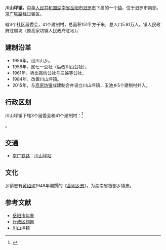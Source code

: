 {{中国乡级行政区|43/06/81/105/000
|行政区全称 = 川山坪镇
|景观照片文件名 = 
|汉语拼音 = 
|位置图文件名 = 
|位置图描述 = 
|上级行政区 = [[湖南省|湖南省]][[岳阳市|岳阳市]][[汨罗市|汨罗市]]
|居委会 = 3
|村委会 = 41
|建置时间 = 2015年
|政府驻地 = 周坊
|地理坐标 = 
|户籍人口 = 5.81万
|常住人口 = 
|人口密度 = 
|GDP = 
|户籍人口年份 = 2015
|常住人口年份 = 
|GDP年份 = 
|电话区号 = 
|时区 = UTC+8（[[东八区|东八区]]）
|网站名称 = 
|景观照片描述 = 
|通用拼音 = 
|行政区类别 = 镇
|毗邻 = 
|行政区划 = 44
|总面积 = 151平方公里
|邮政编码 =  
|官方网站 = 
}}
'''川山坪镇'''，[[中华人民共和国|中华人民共和国]][[湖南省|湖南省]][[岳阳市|岳阳市]][[汨罗市|汨罗市]]下属的一个[[镇|镇]]，位于汨罗市南部。[[京广铁路|京广铁路]]经过镇区。

辖3个社区居委会，41个建制村，总面积151平方千米，总人口5.81万人，镇人民政府驻周坊（原高家坊镇人民政府驻地）。

==建制沿革==
*1956年，设川山乡。
*1958年，属七一公社（后改川山公社）。
*1961年，析出高坊公社与三姊等公社。
*1984年，改置川山坪镇。
*2015年，与[[高家坊镇|高家坊镇]]成建制合并设立川山坪镇，玉池乡5个建制村并入。

==行政区划==
川山坪镇下辖3个居委会和41个建制村：<ref>{{PRC admin/ref sgc|43/06/81/105/000}}</ref>

{{PRC admin/children|43/06/81/105/000}}。

== 交通 ==
* {{rint|cn|rail}}[[京广铁路|京广铁路]]：[[川山坪站|川山坪站]]

== 文化 ==
乡镇志有[[黄绍琼|黄绍琼]]1948年编撰的《[[高明乡志|高明乡志]]》，为湖南省首部乡镇志。

==参考文献==
*[http://www.yysqw.gov.cn/Html/10/1/34/4/244520291.html 岳阳市年鉴]{{dead link|date=2017年12月 |bot=InternetArchiveBot |fix-attempted=yes }}
*[http://www.xzqh.org/html/2011/0615/25073.html 行政区划网]{{dead link|date=2017年12月 |bot=InternetArchiveBot |fix-attempted=yes }}
*[https://web.archive.org/web/20151208075905/http://towns.mlnews.gov.cn/index.php?m=content&c=index&a=lists&catid=97 川山坪镇]
{{reflist}}

{{PRC admin/navcat|43/06/81/105/000}}